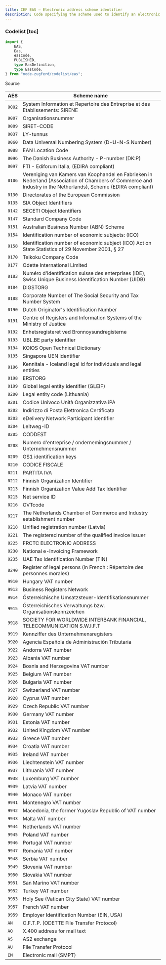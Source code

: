 ```yaml
---
title: CEF EAS — Electronic address scheme identifier
description: Code specifying the scheme used to identify an electronic address.
---
```


### Codelist [toc]

```ts
import {
	EAS,
	Eas,
	easCode,
	PUBLISHED,
	type EasDefinition,
	type EasCode,
} from "node-zugferd/codelist/eas";

```

<div className="w-fit">
<Link href="https://github.com/jslno/node-zugferd/blob/main/packages/node-zugferd/scripts/codelists/eas/output.xml" rel="noreferrer noopener" target="_blank">
Source
</Link>
</div>

<table className="[&_*>_*]:mt-0! [&_*>_*]:mb-0!">
<colgroup>
<col />
<col />
</colgroup>
<thead>
<tr>
<th>
AES
</th>
<th>
Scheme name
</th>
</tr>
</thead>
<tbody>
<tr>
<td>
<code>0002</code>
</td>
<td>
System Information et Repertoire des Entreprise et des Etablissements: SIRENE
</td>
</tr>
<tr>
<td>
<code>0007</code>
</td>
<td>
Organisationsnummer
</td>
</tr>
<tr>
<td>
<code>0009</code>
</td>
<td>
SIRET-CODE
</td>
</tr>
<tr>
<td>
<code>0037</code>
</td>
<td>
LY-tunnus
</td>
</tr>
<tr>
<td>
<code>0060</code>
</td>
<td>
Data Universal Numbering System (D-U-N-S Number)
</td>
</tr>
<tr>
<td>
<code>0088</code>
</td>
<td>
EAN Location Code
</td>
</tr>
<tr>
<td>
<code>0096</code>
</td>
<td>
The Danish Business Authority - P-number (DK:P)
</td>
</tr>
<tr>
<td>
<code>0097</code>
</td>
<td>
FTI - Ediforum Italia, (EDIRA compliant)
</td>
</tr>
<tr>
<td>
<code>0106</code>
</td>
<td>
Vereniging van Kamers van Koophandel en Fabrieken in Nederland (Association of
Chambers of Commerce and Industry in the Netherlands), Scheme (EDIRA compliant)
</td>
</tr>
<tr>
<td>
<code>0130</code>
</td>
<td>
Directorates of the European Commission
</td>
</tr>
<tr>
<td>
<code>0135</code>
</td>
<td>
SIA Object Identifiers
</td>
</tr>
<tr>
<td>
<code>0142</code>
</td>
<td>
SECETI Object Identifiers
</td>
</tr>
<tr>
<td>
<code>0147</code>
</td>
<td>
Standard Company Code
</td>
</tr>
<tr>
<td>
<code>0151</code>
</td>
<td>
Australian Business Number (ABN) Scheme
</td>
</tr>
<tr>
<td>
<code>0154</code>
</td>
<td>
Identification number of economic subjects: (ICO)
</td>
</tr>
<tr>
<td>
<code>0158</code>
</td>
<td>
Identification number of economic subject (ICO) Act on State Statistics of 29 November 2001, § 27
</td>
</tr>
<tr>
<td>
<code>0170</code>
</td>
<td>
Teikoku Company Code
</td>
</tr>
<tr>
<td>
<code>0177</code>
</td>
<td>
Odette International Limited
</td>
</tr>
<tr>
<td>
<code>0183</code>
</td>
<td>
Numéro d'identification suisse des enterprises (IDE), Swiss Unique Business Identification Number (UIDB)
</td>
</tr>
<tr>
<td>
<code>0184</code>
</td>
<td>
DIGSTORG
</td>
</tr>
<tr>
<td>
<code>0188</code>
</td>
<td>
Corporate Number of The Social Security and Tax Number System
</td>
</tr>
<tr>
<td>
<code>0190</code>
</td>
<td>
Dutch Originator's Identification Number
</td>
</tr>
<tr>
<td>
<code>0191</code>
</td>
<td>
Centre of Registers and Information Systems of the Ministry of Justice
</td>
</tr>
<tr>
<td>
<code>0192</code>
</td>
<td>
Enhetsregisteret ved Bronnoysundregisterne
</td>
</tr>
<tr>
<td>
<code>0193</code>
</td>
<td>
UBL.BE party identifier
</td>
</tr>
<tr>
<td>
<code>0194</code>
</td>
<td>
KOIOS Open Technical Dictionary
</td>
</tr>
<tr>
<td>
<code>0195</code>
</td>
<td>
Singapore UEN identifier
</td>
</tr>
<tr>
<td>
<code>0196</code>
</td>
<td>
Kennitala - Iceland legal id for individuals and legal entities
</td>
</tr>
<tr>
<td>
<code>0198</code>
</td>
<td>
ERSTORG
</td>
</tr>
<tr>
<td>
<code>0199</code>
</td>
<td>
Global legal entity identifier (GLEIF)
</td>
</tr>
<tr>
<td>
<code>0200</code>
</td>
<td>
Legal entity code (Lithuania)
</td>
</tr>
<tr>
<td>
<code>0201</code>
</td>
<td>
Codice Univoco Unità Organizzativa iPA
</td>
</tr>
<tr>
<td>
<code>0202</code>
</td>
<td>
Indirizzo di Posta Elettronica Certificata
</td>
</tr>
<tr>
<td>
<code>0203</code>
</td>
<td>
eDelivery Network Participant identifier
</td>
</tr>
<tr>
<td>
<code>0204</code>
</td>
<td>
Leitweg-ID
</td>
</tr>
<tr>
<td>
<code>0205</code>
</td>
<td>
CODDEST
</td>
</tr>
<tr>
<td>
<code>0208</code>
</td>
<td>
Numero d'entreprise / ondernemingsnummer / Unternehmensnummer
</td>
</tr>
<tr>
<td>
<code>0209</code>
</td>
<td>
GS1 identification keys
</td>
</tr>
<tr>
<td>
<code>0210</code>
</td>
<td>
CODICE FISCALE
</td>
</tr>
<tr>
<td>
<code>0211</code>
</td>
<td>
PARTITA IVA
</td>
</tr>
<tr>
<td>
<code>0212</code>
</td>
<td>
Finnish Organization Identifier
</td>
</tr>
<tr>
<td>
<code>0213</code>
</td>
<td>
Finnish Organization Value Add Tax Identifier
</td>
</tr>
<tr>
<td>
<code>0215</code>
</td>
<td>
Net service ID
</td>
</tr>
<tr>
<td>
<code>0216</code>
</td>
<td>
OVTcode
</td>
</tr>
<tr>
<td>
<code>0217</code>
</td>
<td>
The Netherlands Chamber of Commerce and Industry establishment number
</td>
</tr>
<tr>
<td>
<code>0218</code>
</td>
<td>
Unified registration number (Latvia)
</td>
</tr>
<tr>
<td>
<code>0221</code>
</td>
<td>
The registered number of the qualified invoice issuer
</td>
</tr>
<tr>
<td>
<code>0225</code>
</td>
<td>
FRCTC ELECTRONIC ADDRESS
</td>
</tr>
<tr>
<td>
<code>0230</code>
</td>
<td>
National e-Invoicing Framework
</td>
</tr>
<tr>
<td>
<code>0235</code>
</td>
<td>
UAE Tax Identification Number (TIN)
</td>
</tr>
<tr>
<td>
<code>0240</code>
</td>
<td>
Register of legal persons (in French : Répertoire des personnes morales)
</td>
</tr>
<tr>
<td>
<code>9910</code>
</td>
<td>
Hungary VAT number
</td>
</tr>
<tr>
<td>
<code>9913</code>
</td>
<td>
Business Registers Network
</td>
</tr>
<tr>
<td>
<code>9914</code>
</td>
<td>
Österreichische Umsatzsteuer-Identifikationsnummer
</td>
</tr>
<tr>
<td>
<code>9915</code>
</td>
<td>
Österreichisches Verwaltungs bzw.
Organisationskennzeichen
</td>
</tr>
<tr>
<td>
<code>9918</code>
</td>
<td>
SOCIETY FOR WORLDWIDE INTERBANK FINANCIAL, TELECOMMUNICATION S.W.I.F.T
</td>
</tr>
<tr>
<td>
<code>9919</code>
</td>
<td>
Kennziffer des Unternehmensregisters
</td>
</tr>
<tr>
<td>
<code>9920</code>
</td>
<td>
Agencia Española de Administración Tributaria
</td>
</tr>
<tr>
<td>
<code>9922</code>
</td>
<td>
Andorra VAT number
</td>
</tr>
<tr>
<td>
<code>9923</code>
</td>
<td>
Albania VAT number
</td>
</tr>
<tr>
<td>
<code>9924</code>
</td>
<td>
Bosnia and Herzegovina VAT number
</td>
</tr>
<tr>
<td>
<code>9925</code>
</td>
<td>
Belgium VAT number
</td>
</tr>
<tr>
<td>
<code>9926</code>
</td>
<td>
Bulgaria VAT number
</td>
</tr>
<tr>
<td>
<code>9927</code>
</td>
<td>
Switzerland VAT number
</td>
</tr>
<tr>
<td>
<code>9928</code>
</td>
<td>
Cyprus VAT number
</td>
</tr>
<tr>
<td>
<code>9929</code>
</td>
<td>
Czech Republic VAT number
</td>
</tr>
<tr>
<td>
<code>9930</code>
</td>
<td>
Germany VAT number
</td>
</tr>
<tr>
<td>
<code>9931</code>
</td>
<td>
Estonia VAT number
</td>
</tr>
<tr>
<td>
<code>9932</code>
</td>
<td>
United Kingdom VAT number
</td>
</tr>
<tr>
<td>
<code>9933</code>
</td>
<td>
Greece VAT number
</td>
</tr>
<tr>
<td>
<code>9934</code>
</td>
<td>
Croatia VAT number
</td>
</tr>
<tr>
<td>
<code>9935</code>
</td>
<td>
Ireland VAT number
</td>
</tr>
<tr>
<td>
<code>9936</code>
</td>
<td>
Liechtenstein VAT number
</td>
</tr>
<tr>
<td>
<code>9937</code>
</td>
<td>
Lithuania VAT number
</td>
</tr>
<tr>
<td>
<code>9938</code>
</td>
<td>
Luxemburg VAT number
</td>
</tr>
<tr>
<td>
<code>9939</code>
</td>
<td>
Latvia VAT number
</td>
</tr>
<tr>
<td>
<code>9940</code>
</td>
<td>
Monaco VAT number
</td>
</tr>
<tr>
<td>
<code>9941</code>
</td>
<td>
Montenegro VAT number
</td>
</tr>
<tr>
<td>
<code>9942</code>
</td>
<td>
Macedonia, the former Yugoslav Republic of VAT number
</td>
</tr>
<tr>
<td>
<code>9943</code>
</td>
<td>
Malta VAT number
</td>
</tr>
<tr>
<td>
<code>9944</code>
</td>
<td>
Netherlands VAT number
</td>
</tr>
<tr>
<td>
<code>9945</code>
</td>
<td>
Poland VAT number
</td>
</tr>
<tr>
<td>
<code>9946</code>
</td>
<td>
Portugal VAT number
</td>
</tr>
<tr>
<td>
<code>9947</code>
</td>
<td>
Romania VAT number
</td>
</tr>
<tr>
<td>
<code>9948</code>
</td>
<td>
Serbia VAT number
</td>
</tr>
<tr>
<td>
<code>9949</code>
</td>
<td>
Slovenia VAT number
</td>
</tr>
<tr>
<td>
<code>9950</code>
</td>
<td>
Slovakia VAT number
</td>
</tr>
<tr>
<td>
<code>9951</code>
</td>
<td>
San Marino VAT number
</td>
</tr>
<tr>
<td>
<code>9952</code>
</td>
<td>
Turkey VAT number
</td>
</tr>
<tr>
<td>
<code>9953</code>
</td>
<td>
Holy See (Vatican City State) VAT number
</td>
</tr>
<tr>
<td>
<code>9957</code>
</td>
<td>
French VAT number
</td>
</tr>
<tr>
<td>
<code>9959</code>
</td>
<td>
Employer Identification Number (EIN, USA)
</td>
</tr>
<tr>
<td>
<code>AN</code>
</td>
<td>
O.F.T.P. (ODETTE File Transfer Protocol)
</td>
</tr>
<tr>
<td>
<code>AQ</code>
</td>
<td>
X.400 address for mail text
</td>
</tr>
<tr>
<td>
<code>AS</code>
</td>
<td>
AS2 exchange
</td>
</tr>
<tr>
<td>
<code>AU</code>
</td>
<td>
File Transfer Protocol
</td>
</tr>
<tr>
<td>
<code>EM</code>
</td>
<td>
Electronic mail (SMPT)
</td>
</tr>
</tbody>
</table>

